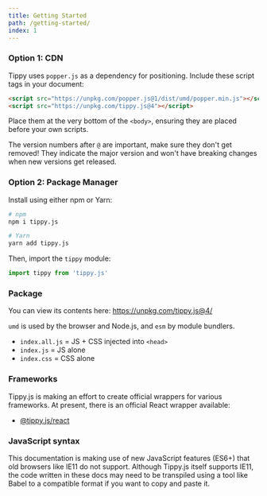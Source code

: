 ```yaml
---
title: Getting Started
path: /getting-started/
index: 1
---
```


### Option 1: CDN

Tippy uses `popper.js` as a dependency for positioning. Include these script
tags in your document:

```html
<script src="https://unpkg.com/popper.js@1/dist/umd/popper.min.js"></script>
<script src="https://unpkg.com/tippy.js@4"></script>
```

Place them at the very bottom of the `<body>`, ensuring they are placed before
your own scripts.

The version numbers after `@` are important, make sure they don't get removed!
They indicate the major version and won't have breaking changes when new
versions get released.

### Option 2: Package Manager

Install using either npm or Yarn:

```bash
# npm
npm i tippy.js

# Yarn
yarn add tippy.js
```

Then, import the `tippy` module:

```js
import tippy from 'tippy.js'
```

### Package

You can view its contents here: https://unpkg.com/tippy.js@4/

`umd` is used by the browser and Node.js, and `esm` by module bundlers.

- `index.all.js` = JS + CSS injected into `<head>`
- `index.js` = JS alone
- `index.css` = CSS alone

### Frameworks

Tippy.js is making an effort to create official wrappers for various frameworks.
At present, there is an official React wrapper available:

- [@tippy.js/react](https://github.com/atomiks/tippy.js-react)

### JavaScript syntax

This documentation is making use of new JavaScript features (ES6+) that old
browsers like IE11 do not support. Although Tippy.js itself supports IE11, the
code written in these docs may need to be transpiled using a tool like Babel to
a compatible format if you want to copy and paste it.
